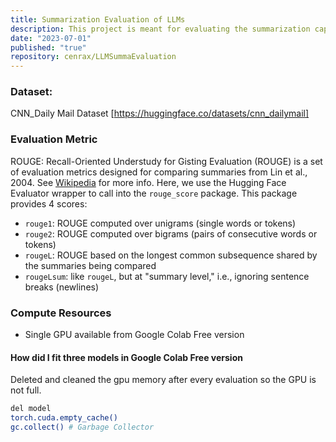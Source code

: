 ```yaml
---
title: Summarization Evaluation of LLMs
description: This project is meant for evaluating the summarization capabilities of three Large Language Models (T5-Small, T5-Large and GPT2). The dataset used in CNN_Daily Mail dataset
date: "2023-07-01"
published: "true"
repository: cenrax/LLMSummaEvaluation
---
```


### Dataset: 
CNN_Daily Mail Dataset [https://huggingface.co/datasets/cnn_dailymail]

### Evaluation Metric

ROUGE: Recall-Oriented Understudy for Gisting Evaluation (ROUGE) is a set of evaluation metrics designed for comparing summaries from Lin et al., 2004.  See [Wikipedia](https://en.wikipedia.org/wiki/ROUGE_&#40;metric&#41;) for more info.  Here, we use the Hugging Face Evaluator wrapper to call into the `rouge_score` package.  This package provides 4 scores:
- `rouge1`: ROUGE computed over unigrams (single words or tokens)
- `rouge2`: ROUGE computed over bigrams (pairs of consecutive words or tokens)
- `rougeL`: ROUGE based on the longest common subsequence shared by the summaries being compared
- `rougeLsum`: like `rougeL`, but at "summary level," i.e., ignoring sentence breaks (newlines)

### Compute Resources
- Single GPU available from Google Colab Free version

#### How did I fit three models in Google Colab Free version ###
Deleted and cleaned the gpu memory after every evaluation so the GPU is not full.
```bash
del model
torch.cuda.empty_cache()
gc.collect() # Garbage Collector
```

